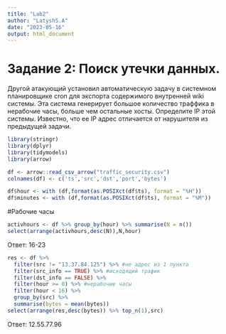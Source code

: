 ```yaml
---
title: "Lab2"
author: "LatyshS.A"
date: "2023-05-16"
output: html_document
---
```


# Задание 2: Поиск утечки данных.
Другой атакующий установил автоматическую задачу в системном планировщике cron для экспорта содержимого внутренней wiki системы. Эта система генерирует большое количество траффика в нерабочие часы, больше чем остальные хосты. Определите IP этой системы. Известно, что ее IP адрес отличается от нарушителя из предыдущей задачи.

```r
library(stringr)
library(dplyr)
library(tidymodels)
library(arrow)
```

```r
df <- arrow::read_csv_arrow("traffic_security.csv")
colnames(df) <- c('ts','src','dst','port','bytes')
```

```r
df$hour <- with (df,format(as.POSIXct(df$ts), format = "%H"))
df$minutes <- with (df,format(as.POSIXct(df$ts), format = "%M"))
```

#Рабочие часы
```r
activhours <- df %>% group_by(hour) %>% summarise(N = n())
select(arrange(activhours,desc(N)),N,hour)
```
Ответ: 16-23

```r
res <- df %>% 
  filter(src != "13.37.84.125") %>% #не адрес из 1 пункта
  filter(src_info == TRUE) %>% #исходящий трафик
  filter(dst_info == FALSE) %>%
  filter(hour >= 0) %>% #нерабочие часы
  filter(hour < 16) %>%
  group_by(src) %>%
  summarise(bytes = mean(bytes))
select(arrange(res,desc(bytes)) %>% top_n(1),src) 
```

Ответ: 12.55.77.96